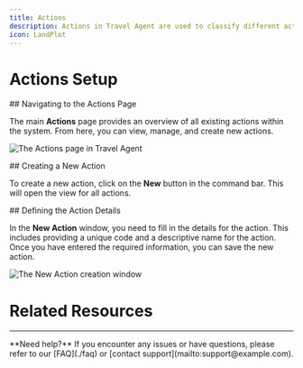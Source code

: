```yaml
---
title: Actions
description: Actions in Travel Agent are used to classify different actions within travel package. For example, flights from a specific airlane, hotels from a vendor or chain etc.
icon: LandPlot
---
```



# Actions Setup


<Steps>
<Step>
## Navigating to the Actions Page

The main **Actions** page provides an overview of all existing actions within the system. From here, you can view, manage, and create new actions.

![The Actions page in Travel Agent](/images/travel-agent/setup-actions-view.png)
</Step>

<Step>
## Creating a New Action

To create a new action, click on the **New** button in the command bar. This will open the view for all actions.

</Step>

<Step>
## Defining the Action Details

In the **New Action** window, you need to fill in the details for the action. This includes providing a unique code and a descriptive name for the action. Once you have entered the required information, you can save the new action.

![The New Action creation window](/images/travel-agent/setup-new-action.png)
</Step>
</Steps>

# Related Resources

<Cards>
  <Card
    href="./related-page"
    title="Related Page"
    description="Description of the related page"
  />
  <Card
    href="https://example.com"
    title="External Resource"
    description="Description of the external resource"
  />
</Cards>

---

<Callout type="info">
  **Need help?** If you encounter any issues or have questions, please refer to our [FAQ](./faq) or [contact support](mailto:support@example.com).
</Callout>
